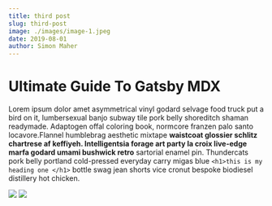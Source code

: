 ```yaml
---
title: third post
slug: third-post
image: ./images/image-1.jpeg
date: 2019-08-01
author: Simon Maher
---
```



# Ultimate Guide To Gatsby MDX

Lorem ipsum dolor amet asymmetrical vinyl godard selvage food truck put a bird on it, lumbersexual banjo subway tile pork belly shoreditch shaman readymade. Adaptogen offal coloring book, normcore franzen palo santo locavore.Flannel humblebrag aesthetic mixtape **waistcoat glossier schlitz chartrese af keffiyeh. Intelligentsia forage art party la croix live-edge marfa godard umami bushwick retro** sartorial enamel pin. Thundercats pork belly portland cold-pressed everyday carry migas blue
`<h1>this is my heading one </h1>`
bottle swag jean shorts vice cronut bespoke biodiesel distillery hot chicken.

<Counter />

<div className="post-image">

![](./images/image-2.jpeg)
![](./images/image-3.jpeg)

<div />
